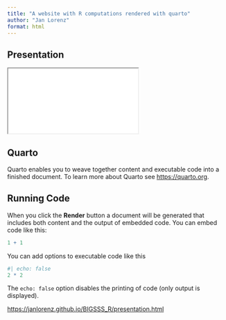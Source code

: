 ```yaml
---
title: "A website with R computations rendered with quarto"
author: "Jan Lorenz"
format: html
---
```


## Presentation

<div>

```{=html}
<iframe class="slide-deck" src="presentation.html"></iframe>
```

</div>

## Quarto

Quarto enables you to weave together content and executable code into a finished document. To learn more about Quarto see <https://quarto.org>.

## Running Code

When you click the **Render** button a document will be generated that includes both content and the output of embedded code. You can embed code like this:

```r
1 + 1
```

You can add options to executable code like this 

```r
#| echo: false
2 * 2
```

The `echo: false` option disables the printing of code (only output is displayed).

<https://janlorenz.github.io/BIGSSS_R/presentation.html>